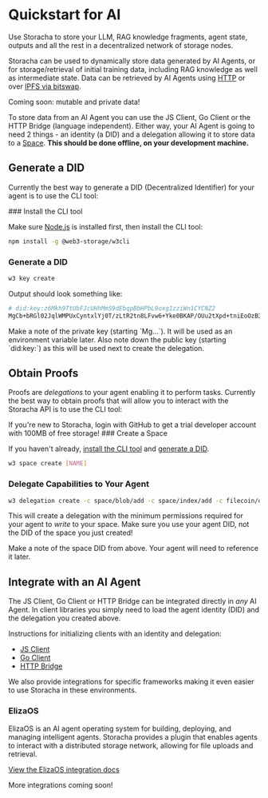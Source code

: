 
# Quickstart for AI

Use Storacha to store your LLM, RAG knowledge fragments, agent state, outputs and all the rest in a decentralized network of storage nodes.

Storacha can be used to dynamically store data generated by AI Agents, or for storage/retrieval of initial training data, including RAG knowledge as well as intermediate state. Data can be retrieved by AI Agents using [HTTP](../how-to/retrieve.mdx) or over [IPFS via bitswap](https://docs.ipfs.tech/concepts/bitswap/).

<Callout type="info">
  Coming soon: mutable and private data!
</Callout>

To store data from an AI Agent you can use the JS Client, Go Client or the HTTP Bridge (language independent). Either way, your AI Agent is going to need 2 things - an identity (a DID) and a delegation allowing it to store data to a [Space](../how-to/create-space.mdx). **This should be done offline, on your development machine.**

## Generate a DID

Currently the best way to generate a DID (Decentralized Identifier) for your agent is to use the CLI tool:

<Steps>
### Install the CLI tool

Make sure [Node.js](https://nodejs.org) is installed first, then install the CLI tool:

```sh
npm install -g @web3-storage/w3cli
```

### Generate a DID

```sh
w3 key create
```

Output should look something like:

```sh
# did:key:z6Mkh9TtUbFJcUHhMmS9dEbqpBbHPbL9oxg1zziWn1CYCNZ2
MgCb+bRGl02JqlWMPUxCyntxlYj0T/zLtR2tn8LFvw6+Yke0BKAP/OUu2tXpd+tniEoOzB3pxqxHZpRhrZl1UYUeraT0=
```

</Steps>

<Callout type="warning">
  Make a note of the private key (starting `Mg...`). It will be used as an environment variable later. Also note down the public key (starting `did:key:`) as this will be used next to create the delegation.
</Callout>

## Obtain Proofs

Proofs are _delegations_ to your agent enabling it to perform tasks. Currently the best way to obtain proofs that will allow you to interact with the Storacha API is to use the CLI tool:

<Callout>
  If you're new to Storacha, login with GitHub to get a trial developer account with 100MB of free storage!
</Callout>

<Steps>
### Create a Space

If you haven't already, [install the CLI tool](#install-the-cli-tool) and [generate a DID](#generate-a-did).

```sh
w3 space create [NAME]
```

### Delegate Capabilities to Your Agent

```sh
w3 delegation create -c space/blob/add -c space/index/add -c filecoin/offer -c upload/add <AGENT_DID> --base64
```

This will create a delegation with the minimum permissions required for your agent to _write_ to your space. Make sure you use your agent DID, not the DID of the space you just created!

</Steps>

<Callout>
  Make a note of the space DID from above. Your agent will need to reference it later.
</Callout>

## Integrate with an AI Agent

The JS Client, Go Client or HTTP Bridge can be integrated directly in _any_ AI Agent. In client libraries you simply need to load the agent identity (DID) and the delegation you created above.

Instructions for initializing clients with an identity and delegation:

* [JS Client](../how-to/upload.mdx#bring-your-own-delegations)
* [Go Client](../go-w3up.mdx#load-private-key-and-proofs)
* [HTTP Bridge](../how-to/http-bridge.mdx)

We also provide integrations for specific frameworks making it even easier to use Storacha in these environments.

### ElizaOS

ElizaOS is an AI agent operating system for building, deploying, and managing intelligent agents. Storacha provides a plugin that enables agents to interact with a distributed storage network, allowing for file uploads and retrieval.

[View the ElizaOS integration docs](./elizaos.md)

<Callout type="info">
  More integrations coming soon!
</Callout>
